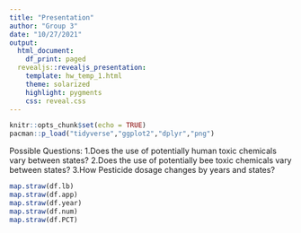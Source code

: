 ```yaml
---
title: "Presentation"
author: "Group 3"
date: "10/27/2021"
output:
  html_document:
    df_print: paged
  revealjs::revealjs_presentation:
    template: hw_temp_1.html
    theme: solarized
    highlight: pygments
    css: reveal.css
---
```


```r
knitr::opts_chunk$set(echo = TRUE)
pacman::p_load("tidyverse","ggplot2","dplyr","png")
```

Possible Questions:
1.Does the use of potentially human toxic chemicals vary between states?
2.Does the use of potentially bee toxic chemicals vary between states?
3.How Pesticide dosage changes by years and states?

```r
map.straw(df.lb)
map.straw(df.app)
map.straw(df.year)
map.straw(df.num)
map.straw(df.PCT)
```
